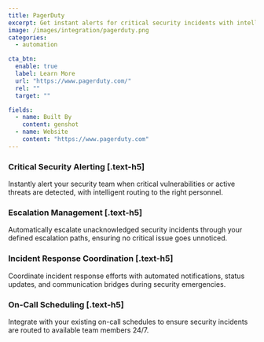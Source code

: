 ```yaml
---
title: PagerDuty
excerpt: Get instant alerts for critical security incidents with intelligent escalation and on-call management
image: /images/integration/pagerduty.png
categories:
  - automation

cta_btn:
  enable: true
  label: Learn More
  url: "https://www.pagerduty.com/"
  rel: ""
  target: ""

fields:
  - name: Built By
    content: genshot
  - name: Website
    content: "https://www.pagerduty.com"
---
```


<Gallery>
  <GalleryItem
    image_src="/integration/images/1.jpg"
    image_alt="example alt text"
    video_src="LXb3EKWsInQ"
    image_source="content-collection"
  />
  <GalleryItem
    width="1/2"
    image_src="/integration/images/2.jpg"
    image_alt="example alt text"
    image_source="content-collection"
  />
  <GalleryItem
    width="1/2"
    image_src="/integration/images/3.jpg"
    image_alt="example alt text"
    image_source="content-collection"
  />
</Gallery>

### Critical Security Alerting [.text-h5]

Instantly alert your security team when critical vulnerabilities or active threats are detected, with intelligent routing to the right personnel.

### Escalation Management [.text-h5]

Automatically escalate unacknowledged security incidents through your defined escalation paths, ensuring no critical issue goes unnoticed.

### Incident Response Coordination [.text-h5]

Coordinate incident response efforts with automated notifications, status updates, and communication bridges during security emergencies.

### On-Call Scheduling [.text-h5]

Integrate with your existing on-call schedules to ensure security incidents are routed to available team members 24/7.
